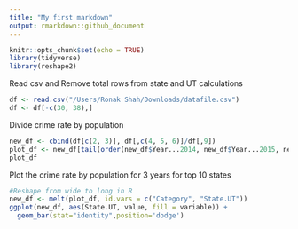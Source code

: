 ```yaml
---
title: "My first markdown"
output: rmarkdown::github_document
---
```


```r
knitr::opts_chunk$set(echo = TRUE)
library(tidyverse)
library(reshape2)
```

Read csv and Remove total rows from state and UT calculations
```r
df <- read.csv("/Users/Ronak Shah/Downloads/datafile.csv")
df <- df[-c(30, 38),]
```
Divide crime rate by population
```r
new_df <- cbind(df[c(2, 3)], df[,c(4, 5, 6)]/df[,9])
plot_df <- new_df[tail(order(new_df$Year...2014, new_df$Year...2015, new_df$Year...2016), 10), ]
plot_df
```



Plot the crime rate by population for 3 years for top 10 states

```r
#Reshape from wide to long in R
new_df <- melt(plot_df, id.vars = c("Category", "State.UT"))
ggplot(new_df, aes(State.UT, value, fill = variable)) +
  geom_bar(stat="identity",position='dodge')

```

